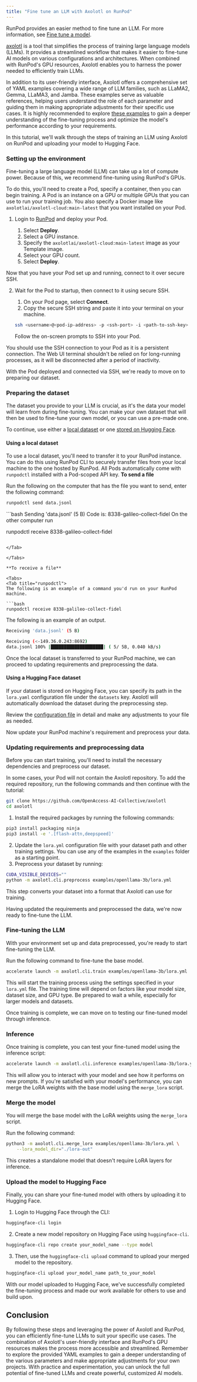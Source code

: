 ```yaml
---
title: "Fine tune an LLM with Axolotl on RunPod"
---
```


<Info>

RunPod provides an easier method to fine tune an LLM. For more information, see [Fine tune a model](/fine-tune/).

</Info>

[axolotl](https://github.com/OpenAccess-AI-Collective/axolotl) is a tool that simplifies the process of training large language models (LLMs). It provides a streamlined workflow that makes it easier to fine-tune AI models on various configurations and architectures. When combined with RunPod's GPU resources, Axolotl enables you to harness the power needed to efficiently train LLMs.

In addition to its user-friendly interface, Axolotl offers a comprehensive set of YAML examples covering a wide range of LLM families, such as LLaMA2, Gemma, LLaMA3, and Jamba. These examples serve as valuable references, helping users understand the role of each parameter and guiding them in making appropriate adjustments for their specific use cases. It is highly recommended to explore [these examples](https://github.com/OpenAccess-AI-Collective/axolotl/tree/main/examples) to gain a deeper understanding of the fine-tuning process and optimize the model's performance according to your requirements.

In this tutorial, we'll walk through the steps of training an LLM using Axolotl on RunPod and uploading your model to Hugging Face.

### Setting up the environment

Fine-tuning a large language model (LLM) can take up a lot of compute power. Because of this, we recommend fine-tuning using RunPod's GPUs.

To do this, you'll need to create a Pod, specify a container, then you can begin training. A Pod is an instance on a GPU or multiple GPUs that you can use to run your training job. You also specify a Docker image like `axolotlai/axolotl-cloud:main-latest` that you want installed on your Pod.

1. Login to [RunPod](https://www.runpod.io/console/console/home) and deploy your Pod.

   1. Select **Deploy**.
   2. Select a GPU instance.
   3. Specify the `axolotlai/axolotl-cloud:main-latest` image as your Template image.
   4. Select your GPU count.
   5. Select **Deploy**.

Now that you have your Pod set up and running, connect to it over secure SSH.

2. Wait for the Pod to startup, then connect to it using secure SSH.

   1. On your Pod page, select **Connect**.
   2. Copy the secure SSH string and paste it into your terminal on your machine.

   ```bash
   ssh <username>@<pod-ip-address> -p <ssh-port> -i <path-to-ssh-key>  string
   ```

   Follow the on-screen prompts to SSH into your Pod.

<Info>

You should use the SSH connection to your Pod as it is a persistent connection. The Web UI terminal shouldn't be relied on for long-running processes, as it will be disconnected after a period of inactivity.

</Info>

With the Pod deployed and connected via SSH, we're ready to move on to preparing our dataset.

### Preparing the dataset

The dataset you provide to your LLM is crucial, as it's the data your model will learn from during fine-tuning. You can make your own dataset that will then be used to fine-tune your own model, or you can use a pre-made one.

To continue, use either a [local dataset](#using-a-local-dataset) or one [stored on Hugging Face](#using-a-hugging-face-dataset).

#### Using a local dataset

To use a local dataset, you'll need to transfer it to your RunPod instance. You can do this using RunPod CLI to securely transfer files from your local machine to the one hosted by RunPod. All Pods automatically come with `runpodctl` installed with a Pod-scoped API key. **To send a file**

<Tabs>
<Tab title="runpodctl">
Run the following on the computer that has the file you want to send, enter the following command:

```bash
runpodctl send data.jsonl
```

</Tab>

<Tab title="output">
```bash
Sending 'data.jsonl' (5 B)
Code is: 8338-galileo-collect-fidel
On the other computer run

runpodctl receive 8338-galileo-collect-fidel
```

</Tab>

</Tabs>

**To receive a file**

<Tabs>
<Tab title="runpodctl">
The following is an example of a command you'd run on your RunPod machine.

```bash
runpodctl receive 8338-galileo-collect-fidel
```

</Tab>

<Tab title="output">
The following is an example of an output.

```bash
Receiving 'data.jsonl' (5 B)

Receiving (<-149.36.0.243:8692)
data.jsonl 100% |████████████████████| ( 5/ 5B, 0.040 kB/s)
```

</Tab>

</Tabs>

Once the local dataset is transferred to your RunPod machine, we can proceed to updating requirements and preprocessing the data.

#### Using a Hugging Face dataset

If your dataset is stored on Hugging Face, you can specify its path in the `lora.yaml` configuration file under the `datasets` key. Axolotl will automatically download the dataset during the preprocessing step.

Review the [configuration file](https://github.com/OpenAccess-AI-Collective/axolotl/blob/main/docs/config.qmd) in detail and make any adjustments to your file as needed.

Now update your RunPod machine's requirement and preprocess your data.

### Updating requirements and preprocessing data

Before you can start training, you'll need to install the necessary dependencies and preprocess our dataset.

<Info>

In some cases, your Pod will not contain the Axolotl repository. To add the required repository, run the following commands and then continue with the tutorial:

```bash
git clone https://github.com/OpenAccess-AI-Collective/axolotl
cd axolotl
```

</Info>

1. Install the required packages by running the following commands:

```bash
pip3 install packaging ninja
pip3 install -e '.[flash-attn,deepspeed]'
```

2. Update the `lora.yml` configuration file with your dataset path and other training settings. You can use any of the examples in the `examples` folder as a starting point.
3. Preprocess your dataset by running:

```bash
CUDA_VISIBLE_DEVICES=""
python -m axolotl.cli.preprocess examples/openllama-3b/lora.yml
```

This step converts your dataset into a format that Axolotl can use for training.

Having updated the requirements and preprocessed the data, we're now ready to fine-tune the LLM.

### Fine-tuning the LLM

With your environment set up and data preprocessed, you're ready to start fine-tuning the LLM.

Run the following command to fine-tune the base model.

```bash
accelerate launch -m axolotl.cli.train examples/openllama-3b/lora.yml
```

This will start the training process using the settings specified in your `lora.yml` file. The training time will depend on factors like your model size, dataset size, and GPU type. Be prepared to wait a while, especially for larger models and datasets.

Once training is complete, we can move on to testing our fine-tuned model through inference.

### Inference

Once training is complete, you can test your fine-tuned model using the inference script:

```bash
accelerate launch -m axolotl.cli.inference examples/openllama-3b/lora.yml --lora_model_dir="./lora-out"
```

This will allow you to interact with your model and see how it performs on new prompts. If you're satisfied with your model's performance, you can merge the LoRA weights with the base model using the `merge_lora` script.

### Merge the model

You will merge the base model with the LoRA weights using the `merge_lora` script.

Run the following command:

```bash
python3 -m axolotl.cli.merge_lora examples/openllama-3b/lora.yml \
    --lora_model_dir="./lora-out"
```

This creates a standalone model that doesn't require LoRA layers for inference.

### Upload the model to Hugging Face

Finally, you can share your fine-tuned model with others by uploading it to Hugging Face.

1. Login to Hugging Face through the CLI:

```bash
huggingface-cli login
```

2. Create a new model repository on Hugging Face using `huggingface-cli`.

```bash
huggingface-cli repo create your_model_name --type model
```

3. Then, use the `huggingface-cli upload` command to upload your merged model to the repository.

```bash
huggingface-cli upload your_model_name path_to_your_model
```

With our model uploaded to Hugging Face, we've successfully completed the fine-tuning process and made our work available for others to use and build upon.

## Conclusion

By following these steps and leveraging the power of Axolotl and RunPod, you can efficiently fine-tune LLMs to suit your specific use cases. The combination of Axolotl's user-friendly interface and RunPod's GPU resources makes the process more accessible and streamlined. Remember to explore the provided YAML examples to gain a deeper understanding of the various parameters and make appropriate adjustments for your own projects. With practice and experimentation, you can unlock the full potential of fine-tuned LLMs and create powerful, customized AI models.
